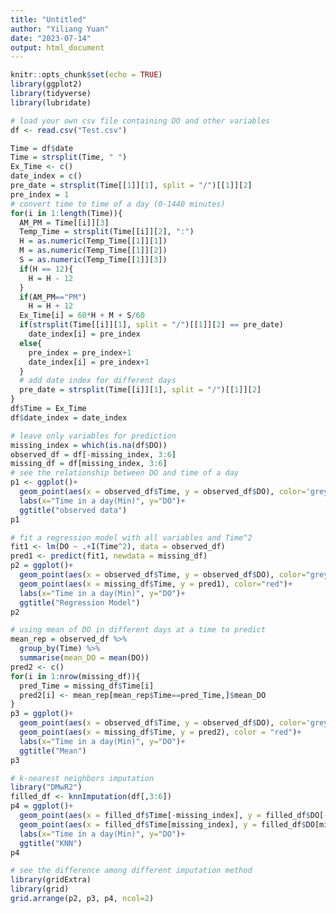 ```yaml
---
title: "Untitled"
author: "Yiliang Yuan"
date: "2023-07-14"
output: html_document
---
```


```r
knitr::opts_chunk$set(echo = TRUE)
library(ggplot2)
library(tidyverse)
library(lubridate)
```

```r
# load your own csv file containing DO and other variables
df <- read.csv("Test.csv")
```

```r
Time = df$date
Time = strsplit(Time, " ")
Ex_Time <- c()
date_index = c()
pre_date = strsplit(Time[[1]][1], split = "/")[[1]][2]
pre_index = 1
# convert time to time of a day (0-1440 minutes)
for(i in 1:length(Time)){
  AM_PM = Time[[i]][3]
  Temp_Time = strsplit(Time[[i]][2], ":")
  H = as.numeric(Temp_Time[[1]][1])
  M = as.numeric(Temp_Time[[1]][2])
  S = as.numeric(Temp_Time[[1]][3])
  if(H == 12){
    H = H - 12
  }
  if(AM_PM=="PM")
    H = H + 12
  Ex_Time[i] = 60*H + M + S/60
  if(strsplit(Time[[i]][1], split = "/")[[1]][2] == pre_date)
    date_index[i] = pre_index
  else{
    pre_index = pre_index+1
    date_index[i] = pre_index+1    
  }
  # add date index for different days
  pre_date = strsplit(Time[[i]][1], split = "/")[[1]][2]
}
df$Time = Ex_Time
df$date_index = date_index
```

```r
# leave only variables for prediction
missing_index = which(is.na(df$DO))
observed_df = df[-missing_index, 3:6]
missing_df = df[missing_index, 3:6]
# see the relationship between DO and time of a day
p1 <- ggplot()+
  geom_point(aes(x = observed_df$Time, y = observed_df$DO), color='grey')+
  labs(x="Time in a day(Min)", y="DO")+
  ggtitle("observed data")
p1
```


```r
# fit a regression model with all variables and Time^2
fit1 <- lm(DO ~ .+I(Time^2), data = observed_df)
pred1 <- predict(fit1, newdata = missing_df)
p2 = ggplot()+
  geom_point(aes(x = observed_df$Time, y = observed_df$DO), color="grey")+
  geom_point(aes(x = missing_df$Time, y = pred1), color="red")+
  labs(x="Time in a day(Min)", y="DO")+
  ggtitle("Regression Model")
p2
```

```r
# using mean of DO in different days at a time to predict
mean_rep = observed_df %>% 
  group_by(Time) %>%
  summarise(mean_DO = mean(DO))
pred2 <- c()
for(i in 1:nrow(missing_df)){
  pred_Time = missing_df$Time[i]
  pred2[i] <- mean_rep[mean_rep$Time==pred_Time,]$mean_DO
}
p3 = ggplot()+
  geom_point(aes(x = observed_df$Time, y = observed_df$DO), color='grey')+
  geom_point(aes(x = missing_df$Time, y = pred2), color = "red")+
  labs(x="Time in a day(Min)", y="DO")+
  ggtitle("Mean")
p3
```

```r
# k-nearest neighbors imputation
library("DMwR2")
filled_df <- knnImputation(df[,3:6])
p4 = ggplot()+
  geom_point(aes(x = filled_df$Time[-missing_index], y = filled_df$DO[-missing_index]), color='grey')+
  geom_point(aes(x = filled_df$Time[missing_index], y = filled_df$DO[missing_index]), color = "red")+
  labs(x="Time in a day(Min)", y="DO")+
  ggtitle("KNN")
p4
```

```r
# see the difference among different imputation method
library(gridExtra)
library(grid)
grid.arrange(p2, p3, p4, ncol=2)
```


